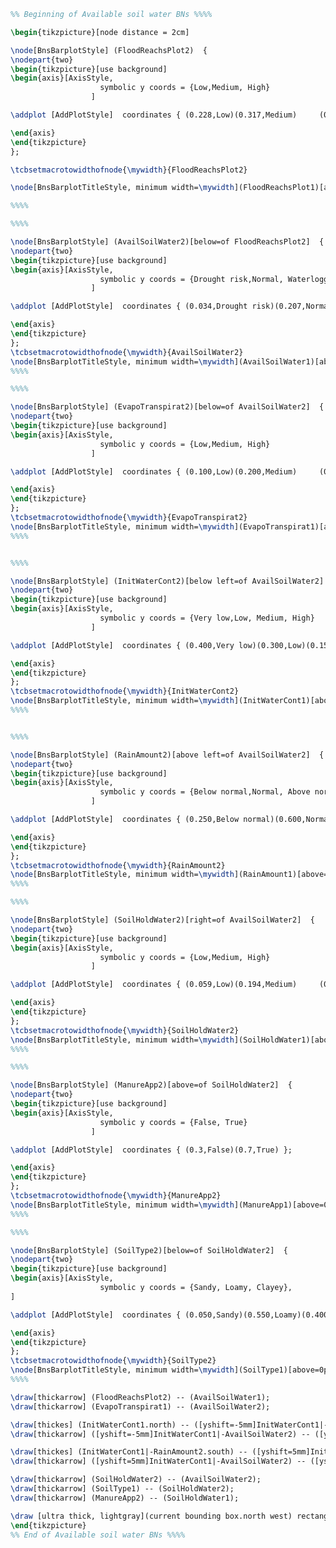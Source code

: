 ```tikz
%% Beginning of Available soil water BNs %%%%

\begin{tikzpicture}[node distance = 2cm]

\node[BnsBarplotStyle] (FloodReachsPlot2)  {
\nodepart{two}
\begin{tikzpicture}[use background]
\begin{axis}[AxisStyle,
                    symbolic y coords = {Low,Medium, High}
                  ]

\addplot [AddPlotStyle]  coordinates { (0.228,Low)(0.317,Medium)     (0.455,High)};

\end{axis}
\end{tikzpicture}
};

\tcbsetmacrotowidthofnode{\mywidth}{FloodReachsPlot2}

\node[BnsBarplotTitleStyle, minimum width=\mywidth](FloodReachsPlot1)[above=0pt of FloodReachsPlot2]{Amount of flood reaching the plot};

%%%%

%%%%

\node[BnsBarplotStyle] (AvailSoilWater2)[below=of FloodReachsPlot2]  {
\nodepart{two}
\begin{tikzpicture}[use background]
\begin{axis}[AxisStyle,
                    symbolic y coords = {Drought risk,Normal, Waterlogging risk}
                  ]

\addplot [AddPlotStyle]  coordinates { (0.034,Drought risk)(0.207,Normal)     (0.759,Waterlogging risk)};

\end{axis}
\end{tikzpicture}
};
\tcbsetmacrotowidthofnode{\mywidth}{AvailSoilWater2}
\node[BnsBarplotTitleStyle, minimum width=\mywidth](AvailSoilWater1)[above=0pt of AvailSoilWater2]{Available soil water};
%%%%

%%%%

\node[BnsBarplotStyle] (EvapoTranspirat2)[below=of AvailSoilWater2]  {
\nodepart{two}
\begin{tikzpicture}[use background]
\begin{axis}[AxisStyle,
                    symbolic y coords = {Low,Medium, High}
                  ]

\addplot [AddPlotStyle]  coordinates { (0.100,Low)(0.200,Medium)     (0.700,High)};

\end{axis}
\end{tikzpicture}
};
\tcbsetmacrotowidthofnode{\mywidth}{EvapoTranspirat2}
\node[BnsBarplotTitleStyle, minimum width=\mywidth](EvapoTranspirat1)[above=0pt of EvapoTranspirat2]{Evapotranspiration};
%%%%


%%%%

\node[BnsBarplotStyle] (InitWaterCont2)[below left=of AvailSoilWater2]  {
\nodepart{two}
\begin{tikzpicture}[use background]
\begin{axis}[AxisStyle,
                    symbolic y coords = {Very low,Low, Medium, High}
                  ]

\addplot [AddPlotStyle]  coordinates { (0.400,Very low)(0.300,Low)(0.150,Medium)     (0.150,High)};

\end{axis}
\end{tikzpicture}
};
\tcbsetmacrotowidthofnode{\mywidth}{InitWaterCont2}
\node[BnsBarplotTitleStyle, minimum width=\mywidth](InitWaterCont1)[above=0pt of InitWaterCont2]{Initial soil water content};
%%%%


%%%%

\node[BnsBarplotStyle] (RainAmount2)[above left=of AvailSoilWater2]  {
\nodepart{two}
\begin{tikzpicture}[use background]
\begin{axis}[AxisStyle,
                    symbolic y coords = {Below normal,Normal, Above normal}
                  ]

\addplot [AddPlotStyle]  coordinates { (0.250,Below normal)(0.600,Normal)(0.150,Above normal) };

\end{axis}
\end{tikzpicture}
};
\tcbsetmacrotowidthofnode{\mywidth}{RainAmount2}
\node[BnsBarplotTitleStyle, minimum width=\mywidth](RainAmount1)[above=0pt of RainAmount2]{Rainfall amount};
%%%%

%%%%

\node[BnsBarplotStyle] (SoilHoldWater2)[right=of AvailSoilWater2]  {
\nodepart{two}
\begin{tikzpicture}[use background]
\begin{axis}[AxisStyle,
                    symbolic y coords = {Low,Medium, High}
                  ]

\addplot [AddPlotStyle]  coordinates { (0.059,Low)(0.194,Medium)     (0.747,High)};

\end{axis}
\end{tikzpicture}
};
\tcbsetmacrotowidthofnode{\mywidth}{SoilHoldWater2}
\node[BnsBarplotTitleStyle, minimum width=\mywidth](SoilHoldWater1)[above=0pt of SoilHoldWater2]{Soil water holding capacity};
%%%%

%%%%

\node[BnsBarplotStyle] (ManureApp2)[above=of SoilHoldWater2]  {
\nodepart{two}
\begin{tikzpicture}[use background]
\begin{axis}[AxisStyle,
                    symbolic y coords = {False, True}
                  ]

\addplot [AddPlotStyle]  coordinates { (0.3,False)(0.7,True) };

\end{axis}
\end{tikzpicture}
};
\tcbsetmacrotowidthofnode{\mywidth}{ManureApp2}
\node[BnsBarplotTitleStyle, minimum width=\mywidth](ManureApp1)[above=0pt of ManureApp2]{Manure application};
%%%%

%%%%

\node[BnsBarplotStyle] (SoilType2)[below=of SoilHoldWater2]  {
\nodepart{two}
\begin{tikzpicture}[use background]
\begin{axis}[AxisStyle,
                    symbolic y coords = {Sandy, Loamy, Clayey},
]

\addplot [AddPlotStyle]  coordinates { (0.050,Sandy)(0.550,Loamy)(0.400,Clayey)};

\end{axis}
\end{tikzpicture}
};
\tcbsetmacrotowidthofnode{\mywidth}{SoilType2}
\node[BnsBarplotTitleStyle, minimum width=\mywidth](SoilType1)[above=0pt of SoilType2]{Soil Type};
%%%%

\draw[thickarrow] (FloodReachsPlot2) -- (AvailSoilWater1);
\draw[thickarrow] (EvapoTranspirat1) -- (AvailSoilWater2);

\draw[thickes] (InitWaterCont1.north) -- ([yshift=-5mm]InitWaterCont1|-AvailSoilWater2);
\draw[thickarrow] ([yshift=-5mm]InitWaterCont1|-AvailSoilWater2) -- ([yshift=-5mm]AvailSoilWater2.west);

\draw[thickes] (InitWaterCont1|-RainAmount2.south) -- ([yshift=5mm]InitWaterCont1|-AvailSoilWater2);
\draw[thickarrow] ([yshift=5mm]InitWaterCont1|-AvailSoilWater2) -- ([yshift=5mm]AvailSoilWater2.west);

\draw[thickarrow] (SoilHoldWater2) -- (AvailSoilWater2);
\draw[thickarrow] (SoilType1) -- (SoilHoldWater2);
\draw[thickarrow] (ManureApp2) -- (SoilHoldWater1);

\draw [ultra thick, lightgray](current bounding box.north west) rectangle (current bounding box.south east);
\end{tikzpicture}
%% End of Available soil water BNs %%%%
```
